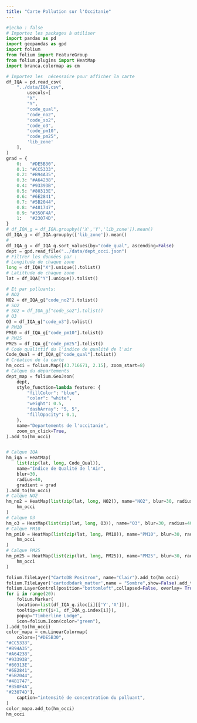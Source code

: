 ```yaml
---
title: "Carte Pollution sur l'Occitanie"
---
```

```python
#|echo : false
# Importez les packages à utiliser
import pandas as pd
import geopandas as gpd
import folium
from folium import FeatureGroup
from folium.plugins import HeatMap
import branca.colormap as cm

# Importez les  nécessaire pour afficher la carte
df_IQA = pd.read_csv(
    "../data/IQA.csv",
        usecols=[
        "X",
        "Y",
        "code_qual",
        "code_no2",
        "code_so2",
        "code_o3",
        "code_pm10",
        "code_pm25",
        'lib_zone'
    ],
)
grad = {
    0:   "#DE5B30",
    0.1: "#CC5333",
    0.2: "#B94A35",
    0.3: "#A64238",
    0.4: "#93393B",
    0.5: "#80313E",
    0.6: "#6E2841",
    0.7: "#5B2044",
    0.8: "#481747",
    0.9: "#350F4A",
    1:   "#23074D",
}
# df_IQA_g = df_IQA.groupby(['X','Y','lib_zone']).mean()
df_IQA_g = df_IQA.groupby(['lib_zone']).mean()
# 
df_IQA_g = df_IQA_g.sort_values(by="code_qual", ascending=False)
dept = gpd.read_file("../data/dept_occi.json")
# Filtrer les données par :
# Longitude de chaque zone
long = df_IQA["X"].unique().tolist()
# Latittude de chaque zone
lat = df_IQA["Y"].unique().tolist()

# Et par polluants:
# NO2
NO2 = df_IQA_g["code_no2"].tolist()
# SO2
# SO2 = df_IQA_g["code_so2"].tolist()
# O3
O3 = df_IQA_g["code_o3"].tolist()
# PM10
PM10 = df_IQA_g["code_pm10"].tolist()
# PM25
PM25 = df_IQA_g["code_pm25"].tolist()
# Code qualittif du l'indice de qualité de l'air
Code_Qual = df_IQA_g["code_qual"].tolist()
# Création de la carte
hm_occi = folium.Map([43.716671, 2.15], zoom_start=8)
# Calque du départements
dept_map = folium.GeoJson(
    dept,
    style_function=lambda feature: {
        "fillColor": "blue",
        "color": "white",
        "weight": 0.5,
        "dashArray": "5, 5",
        "fillOpacity": 0.1,
    },
    name="Departements de l'occitanie",
    zoom_on_click=True,
).add_to(hm_occi)


# Calque IQA
hm_iqa = HeatMap(
    list(zip(lat, long, Code_Qual)),
    name="Indice de Qualité de l'Air",
    blur=30,
    radius=40,
    gradient = grad
).add_to(hm_occi)
# Calque NO2
hm_no2 = HeatMap(list(zip(lat, long, NO2)), name="NO2", blur=30, radius=40,show=False, gradient= grad).add_to(
    hm_occi
)
# Calque O3
hm_o3 = HeatMap(list(zip(lat, long, O3)), name="O3", blur=30, radius=40,show=False,gradient= grad).add_to(hm_occi)
# Calque PM10
hm_pm10 = HeatMap(list(zip(lat, long, PM10)), name="PM10", blur=30, radius=40,show=False, gradient= grad).add_to(
    hm_occi
)
# Calque PM25
hm_pm25 = HeatMap(list(zip(lat, long, PM25)), name="PM25", blur=30, radius=40,show=False, gradient=grad).add_to(
    hm_occi
)

folium.TileLayer("CartoDB Positron", name="Clair").add_to(hm_occi)
folium.TileLayer('cartodbdark_matter',name = "Sombre",show=False).add_to(hm_occi)
folium.LayerControl(position="bottomleft",collapsed=False, overlay= True).add_to(hm_occi)
for i in range(20):
    folium.Marker(
    location=list(df_IQA_g.iloc[i][['Y','X']]),
    tooltip=str({i+1, df_IQA_g.index[i]}),
    popup="Timberline Lodge",
    icon=folium.Icon(color="green"),
).add_to(hm_occi)
color_mapa = cm.LinearColormap(
    colors=["#DE5B30",
"#CC5333",
"#B94A35",
"#A64238",
"#93393B",
"#80313E",
"#6E2841",
"#5B2044",
"#481747",
"#350F4A",
"#23074D"],
    caption="intensité de concentration du polluant",
)
color_mapa.add_to(hm_occi)
hm_occi
```
